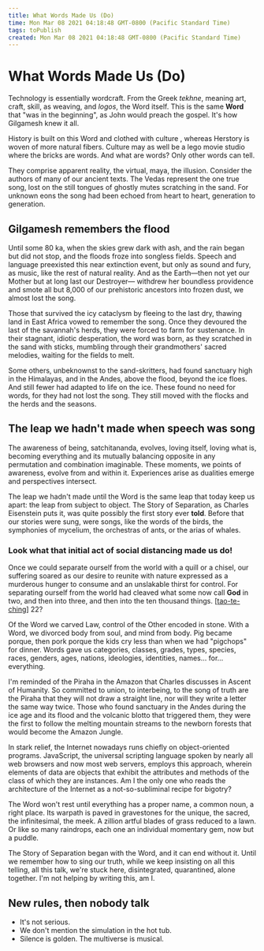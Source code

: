 ```yaml
---
title: What Words Made Us (Do)
time: Mon Mar 08 2021 04:18:48 GMT-0800 (Pacific Standard Time)
tags: toPublish
created: Mon Mar 08 2021 04:18:48 GMT-0800 (Pacific Standard Time)
---
```


# What Words Made Us (Do)

Technology is essentially wordcraft. From the Greek _tekhne_, meaning art, craft, skill, as weaving, and _logos_, the Word itself. This is the same **Word** that "was in the beginning", as John would preach the gospel. It's how Gilgamesh knew it all.

History is built on this Word and clothed with culture , whereas Herstory is woven of more natural fibers. Culture may as well be a lego movie studio where the bricks are words. And what are words? Only other words can tell.

They comprise apparent reality, the virtual, maya, the illusion. Consider the authors of many of our ancient texts. The Vedas represent the one true song, lost on the still tongues of ghostly mutes scratching in the sand. For unknown eons the song had been echoed from heart to heart, generation to generation.

## Gilgamesh remembers the flood

Until some 80 ka, when the skies grew dark with ash, and the rain began but did not stop, and the floods froze into songless fields. Speech and language preexisted this near extinction event, but only as sound and fury, as music, like the rest of natural reality. And as the Earth—then not yet our Mother but at long last our Destroyer— withdrew her boundless providence and smote all but 8,000 of our prehistoric ancestors into frozen dust, we almost lost the song.

Those that survived the icy cataclysm by fleeing to the last dry, thawing land in East Africa vowed to remember the song. Once they devoured the last of the savannah's herds, they were forced to farm for sustenance. In their stagnant, idiotic desperation, the word was born, as they scratched in the sand with sticks, mumbling through their grandmothers' sacred melodies, waiting for the fields to melt.

Some others, unbeknownst to the sand-skritters, had found sanctuary high in the Himalayas, and in the Andes, above the flood, beyond the ice floes. And still fewer had adapted to life on the ice. These found no need for words, for they had not lost the song. They still moved with the flocks and the herds and the seasons.

## The leap we hadn't made when speech was song

The awareness of being, satchitananda, evolves, loving itself, loving what is, becoming everything and its mutually balancing opposite in any permutation and combination imaginable. These moments, we points of awareness, evolve from and within it. Experiences arise as dualities emerge and perspectives intersect.

The leap we hadn't made until the Word is the same leap that today keep us apart: the leap from subject to object. The Story of Separation, as Charles Eisenstein puts it, was quite possibly the first story ever **told**. Before that our stories were sung, were songs, like the words of the birds, the symphonies of mycelium, the orchestras of ants, or the arias of whales.

### Look what that initial act of social distancing made us do!

Once we could separate ourself from the world with a quill or a chisel, our suffering soared as our desire to reunite with nature expressed as a murderous hunger to consume and an unslakable thirst for control. For separating ourself from the world had cleaved what some now call **God** in two, and then into three, and then into the ten thousand things. [[tao-te-ching]] 22?

Of the Word we carved Law, control of the Other encoded in stone. With a Word, we divorced body from soul, and mind from body. Pig became porque, then pork porque the kids cry less than when we had "pigchops" for dinner. Words gave us categories, classes, grades, types, species, races, genders, ages, nations, ideologies, identities, names… for… everything.

I'm reminded of the Piraha in the Amazon that Charles discusses in Ascent of Humanity. So committed to union, to interbeing, to the song of truth are the Piraha that they will not draw a straight line, nor will they write a letter the same way twice. Those who found sanctuary in the Andes during the ice age and its flood and the volcanic blotto that triggered them, they were the first to follow the melting mountain streams to the newborn forests that would become the Amazon Jungle.

In stark relief, the Internet nowadays runs chiefly on object-oriented programs. JavaScript, the universal scripting language spoken by nearly all web browsers and now most web servers, employs this approach, wherein elements of data are objects that exhibit the attributes and methods of the class of which they are instances. Am I the only one who reads the architecture of the Internet as a not-so-subliminal recipe for bigotry?

The Word won't rest until everything has a proper name, a common noun, a right place. Its warpath is paved in gravestones for the unique, the sacred, the infinitesimal, the meek. A zillion artful blades of grass reduced to a lawn. Or like so many raindrops, each one an individual momentary gem, now but a puddle.

The Story of Separation began with the Word, and it can end without it. Until we remember how to sing our truth, while we keep insisting on all this telling, all this talk, we're stuck here, disintegrated, quarantined, alone together. I'm not helping by writing this, am I.

## New rules, then nobody talk

- It's not serious.
- We don't mention the simulation in the hot tub.
- Silence is golden. The multiverse is musical.

[//begin]: # "Autogenerated link references for markdown compatibility"
[tao-te-ching]: ../remember/tao-te-ching "Tao Te Ching"
[//end]: # "Autogenerated link references"